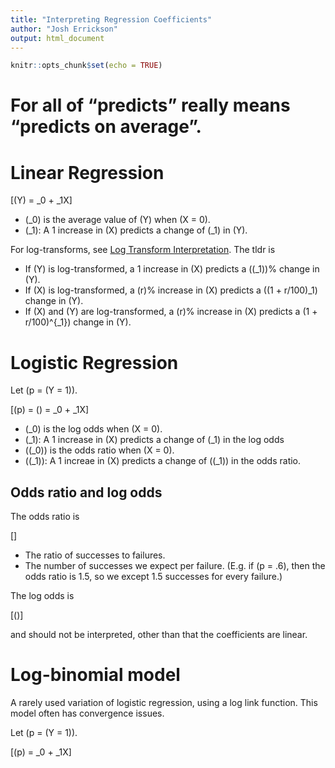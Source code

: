 ```yaml
---
title: "Interpreting Regression Coefficients"
author: "Josh Errickson"
output: html_document
---
```


```r
knitr::opts_chunk$set(echo = TRUE)
```

# For all of "predicts" really means "predicts on average".

# Linear Regression

\[\mathbb{E}(Y) = \beta_0 + \beta_1X\]

- \(\beta_0\) is the average value of \(Y\) when \(X = 0\). 
- \(\beta_1\): A 1 increase in \(X\) predicts a change of \(\beta_1\) in \(Y\).

For log-transforms, see [Log Transform Interpretation](http://errickson.net/stats-notes/logtransform.html). The tldr is

- If \(Y\) is log-transformed, a 1 increase in \(X\) predicts a \(\exp(\beta_1)\)% change in \(Y\).
- If \(X\) is log-transformed, a \(r\)% increase in \(X\) predicts a \(\log(1 + r/100)\beta_1\) change in \(Y\).
- If \(X\) and \(Y\) are log-transformed, a \(r\)% increase in \(X\) predicts a \(1 + r/100)^{\beta_1}\) change in \(Y\).

# Logistic Regression

Let \(p = \mathbb{P}(Y = 1)\).

\[\textrm{logit}(p) = \log\left(\frac{p}{1 - p}\right) = \beta_0 + \beta_1X\]

- \(\beta_0\) is the log odds when \(X = 0\).
- \(\beta_1\): A 1 increase in \(X\) predicts a change of \(\beta_1\) in the log odds 
- \(\exp(\beta_0)\) is the odds ratio when \(X = 0\).
- \(\exp(\beta_1)\): A 1 increae in \(X\) predicts a change of \(\exp(\beta_1)\) in the odds ratio.


## Odds ratio and log odds

The odds ratio is

\[\frac{p}{1-p}\]

- The ratio of successes to failures.
- The number of successes we expect per failure. (E.g. if \(p = .6\), then the odds ratio is 1.5, so we except 1.5 successes for every failure.)

The log odds is 

\[\log\left(\frac{p}{1-p}\right)\]

and should not be interpreted, other than that the coefficients are linear.

# Log-binomial model

A rarely used variation of logistic regression, using a log link function. This model often has convergence issues.

Let \(p = \mathbb{P}(Y = 1)\).

\[\log(p) = \beta_0 + \beta_1X\]
